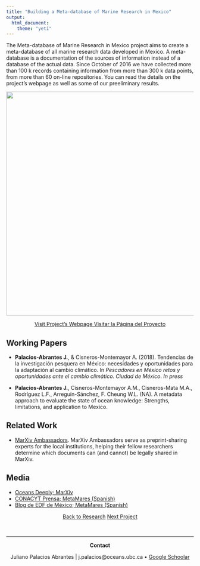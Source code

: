 ```yaml
---
title: "Building a Meta-database of Marine Research in Mexico"
output:
  html_document:
    theme: "yeti"
---
```


<!-- Global site tag (gtag.js) - Google Analytics -->
<script async src="https://www.googletagmanager.com/gtag/js?id=UA-105699898-4"></script>
<script>
  window.dataLayer = window.dataLayer || [];
  function gtag(){dataLayer.push(arguments);}
  gtag('js', new Date());

  gtag('config', 'UA-105699898-4');
</script>


The Meta-database of Marine Research in Mexico project aims to create a meta-database of all marine research data developed in Mexico. A meta-database is a documentation of the sources of information instead of a database of the actual data. Since October of 2016 we have collected more than 100 k records containing information from more than 300 k data points, from more than 60 on-line repositories. You can read the details on the project's webpage as well as some of our preeliminary results.


<center>

<img src="Projects_Images/Time_Plot.png" width="600px">

<a button type="button" class="btn btn-primary" href="https://jepa.shinyapps.io/marmetadatamexeng/">Visit Project's Webpage</button>
<a button type="button" class="btn btn-success" href = "https://jepa.shinyapps.io/marmetadatamexesp/">Visitar la Página del Proyecto
</a>
</center>

## Working Papers

- **Palacios-Abrantes J.**, & Cisneros-Montemayor A. (2018). Tendencias de la investigación pesquera en México: necesidades y oportunidades para la adaptación al cambio climático. In *Pescadores en México retos y oportunidades ante el cambio climático. Ciudad de México*. *In press*

- **Palacios-Abrantes J.**, Cisneros-Montemayor A.M., Cisneros-Mata M.A., Rodríguez L.F., Arreguín-Sánchez, F. Cheung W.L. (NA). A metadata approach to evaluate the state of ocean knowledge: Strengths, limitations, and application to Mexico.

<!-- ## Publications -->

## Related Work
- [MarXiv Ambassadors](https://www.marxivinfo.org/ambassadors). MarXiv Ambassadors serve as preprint-sharing experts for the local institutions, helping their fellow researchers determine which documents can (and cannot) be legally shared in MarXiv.

## Media
- [Oceans Deeply; MarXiv](https://www.newsdeeply.com/oceans/articles/2018/01/18/tear-down-that-paywall-the-movement-to-make-ocean-research-free-for-all)
- [CONACYT Prensa; MetaMares (Spanish)](http://conacytprensa.mx/index.php/ciencia/mundo-vivo/13008-crean-base-de-metadatos-de-investigacion-marina-en-mexico)
- [Blog de EDF de México; MetaMares (Spanish)](http://mexico.edf.org/blog/2017/06/13/colabora-en-la-construccion-de-un-catalogo-sobre-informacion-marina-en-mexico)

<center>

<a class="btn btn-default" href="https://www.julianopalacios.com/Research.html">Back to Research</a>
<a class="btn btn-default" href="https://www.julianopalacios.com/Projects/Transboundary.html">Next Project</a>

<br>
<hr>

**Contact**

Juliano Palacios Abrantes | j.palacios@oceans.ubc.ca • [Google Schoolar](https://scholar.google.ca/citations?user=EZpBcjcAAAAJ&hl=en)

<!-- Google Translate -->
<div id="google_translate_element"></div><script type="text/javascript">
function googleTranslateElementInit() {
  new google.translate.TranslateElement({pageLanguage: 'en', includedLanguages: 'es,pt'}, 'google_translate_element');
}
</script><script type="text/javascript" src="//translate.google.com/translate_a/element.js?cb=googleTranslateElementInit"></script>
